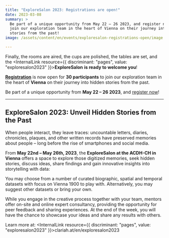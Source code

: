 ```yaml
---
title: "ExploreSalon 2023: Registrations are open!"
date: 2023-03-08
summary: >
  Be part of a unique opportunity from May 22 – 26 2023, and register now to
  join our exploration team in the heart of Vienna on their journey into hidden
  stories from the past!
image: /assets/content/en/events/exploresalon-registrations-open/image.png

---
```


Finally, the rooms are aired, the cups are polished, the tables are set, and the <InternalLink resource={{ discriminant: "pages", value: "exploresalon2023" }}>**ExploreSalon**</InternalLink> **is ready to welcome you**!

[**Registration**](https://pretix.eu/ExploreSalon2023/Anmeldung/) is now open for **30 participants** to join our exploration team in the heart of **Vienna** on their journey into hidden stories from the past.

Be part of a unique opportunity from **May 22 – 26 2023**, and [register now](https://pretix.eu/ExploreSalon2023/Anmeldung/)!

***

## ExploreSalon 2023: Unveil Hidden Stories from the Past

When people interact, they leave traces: uncountable letters, diaries, chronicles, plaques, and other written records have preserved memories about people – long before the rise of smartphones and social media.

From **May 22nd – May 26th, 2023**, the **ExploreSalon at the ACDH-CH in Vienna** offers a space to explore those digitized memories, seek hidden stories, discuss ideas, share findings and gain innovative insights into storytelling with data:

You may choose from a number of curated biographic, spatial and temporal datasets with focus on Vienna 1900 to play with. Alternatively, you may suggest other datasets or bring your own.

While you engage in the creative process together with your team, mentors offer on-site and online expert consultancy, providing the opportunity for peer feedback and sharing experiences. At the end of the week, you will have the chance to showcase your ideas and share any results with others.

Learn more at: <InternalLink resource={{ discriminant: "pages", value: "exploresalon2023" }}>clariah.at/en/exploresalon2023</InternalLink>
